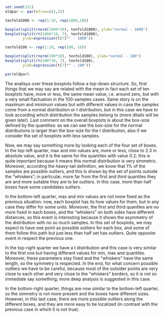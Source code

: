 ```r
set.seed(151)
oldpar <- par(mfrow=c(2,2))

tenfold1000 <- rep(1:10, rep(1000,10))

boxplot(split(rnorm(1000*10), tenfold1000), ylab="normal - 1000")
boxplot(split(rt(1000*10, 7), tenfold1000),
        ylab=expression(t[7]*" - 1000"))

tenfold100 <- rep(1:10, rep(100, 10))

boxplot(split(rnorm(100*10), tenfold100), ylab="normal - 100")
boxplot(split(rt(100*10, 7), tenfold100),
        ylab=expression(t[7]*" - 100")) 

par(oldpar)
```


The analisys over these boxplots follow a top-down structure. So, first things that we may say are related with the mean in fact each set of ten boxplots have, more or less, the same mean value, i.e. around zero, but with a very small flactuation in the 100-samples cases. Same story is on the maximum and minimum values but with different values in case the samples come from a normal distribution or t distribution, but in this case we have to look according which distribution the samples belong to (more ditails will be given later). Last comment on the overall boxplots is about the box-size defined by the quantilies: as we can see the box-size for the normal distributions is larger than the box-size for the t distribution, also if we consider the set of boxplots with less samples.

Now, we may say something more by looking each of the four set of boxes. 
In the top-left quarter, max and min values are, more or less, close to 2.3 in absolute value, and it is the same for the quantiles with value 0.2; this is quite important because it means this normal distribution is very simmetric. Moreover, according the heavy-tail definition, we know that 1% of the samples are possible outliers, and this is shown by the set of points outside the "whiskers"; in particular, more far from the first and third quantiles they are and more suitable they are to be outliers. In this case, more than half boxes have some candidates outliers.

In the bottom-left quarter, max and min values are not more fixed as the previous situation: now, each boxplot has its how values for them, but in any case they differ for some units. Moreover, the first and third quantiles are no more fixed in each boxes, and the "whiskers" on both sides have different distances, so this event is interesting because it shows the asymmetry of the distribution with no so much samples. In this set of boxplots, we may expect to have one point as possible outliers for each box, and some of them follow this path but just less than half set has outliers. Quite opposite event in respect the previous one.

In the top-right quarter we have a t distribution and this case is very similar to the first one but having different values for min, max and quantiles. Moreover, these parameters stay fixed and the "whiskers" have the same length, so the symmetry is respected. In the end, for what concern possible outliers we have to be careful, because most of the outsider points are very close to each other and very close to the "whiskers" borders, so it is not so immediate say something; more deep analysis is suggested in this case.

In the bottom-right quarter, things are now similar to the bottom-left quarter, so the simmetry is not more present and the boxes have different sizes. However, in this last case, there are more possible outliers along the different boxes, and they are more easy to be localized (in contrast with the previous case in which it is not true).



